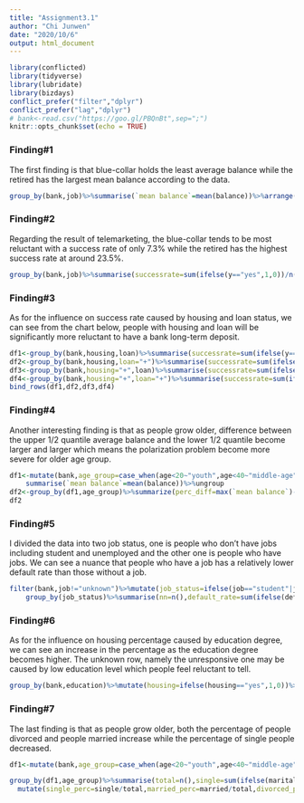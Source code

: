 ```yaml
---
title: "Assignment3.1"
author: "Chi Junwen"
date: "2020/10/6"
output: html_document
---
```


```r
library(conflicted)
library(tidyverse)
library(lubridate)
library(bizdays)
conflict_prefer("filter","dplyr")
conflict_prefer("lag","dplyr")
# bank<-read.csv("https://goo.gl/PBQnBt",sep=";")
knitr::opts_chunk$set(echo = TRUE)
```

### Finding#1
The first finding is that blue-collar holds the least average balance while the retired has the largest mean balance according to the data.

```r
group_by(bank,job)%>%summarise(`mean balance`=mean(balance))%>%arrange(`mean balance`)
```


### Finding#2
Regarding the result of telemarketing, the blue-collar tends to be most reluctant with a success rate of only 7.3% while the retired has the highest success rate at around 23.5%.


```r
group_by(bank,job)%>%summarise(successrate=sum(ifelse(y=="yes",1,0))/n())%>%arrange(successrate)
```
### Finding#3
As for the influence on success rate caused by housing and loan status, we can see from the chart below, people with housing and loan will be significantly more reluctant to have a bank long-term deposit.
```r
df1<-group_by(bank,housing,loan)%>%summarise(successrate=sum(ifelse(y=="yes",1,0))/n())%>%arrange(successrate)
df2<-group_by(bank,housing,loan="+")%>%summarise(successrate=sum(ifelse(y=="yes",1,0))/n())%>%arrange(successrate)
df3<-group_by(bank,housing="+",loan)%>%summarise(successrate=sum(ifelse(y=="yes",1,0))/n())%>%arrange(successrate)
df4<-group_by(bank,housing="+",loan="+")%>%summarise(successrate=sum(ifelse(y=="yes",1,0))/n())
bind_rows(df1,df2,df3,df4)
```
### Finding#4
Another interesting finding is that as people grow older, difference between the upper 1/2 quantile average balance and the lower 1/2 quantile become larger and larger which means the polarization problem become more severe for older age group.

```r
df1<-mutate(bank,age_group=case_when(age<20~"youth",age<40~"middle-age",age<50~"senior",TRUE~"old"),ntile=ntile(balance,2))%>%group_by(age_group,ntile)%>%
    summarise(`mean balance`=mean(balance))%>%ungroup
df2<-group_by(df1,age_group)%>%summarize(perc_diff=max(`mean balance`)-min(`mean balance`))%>%arrange(perc_diff)
df2
```
### Finding#5
I divided the data into two job status, one is people who don't have jobs including student and unemployed and the other one is people who have jobs. We can see a nuance that people who have a job has a relatively lower default rate than those without a job.

```r
filter(bank,job!="unknown")%>%mutate(job_status=ifelse(job=="student"|job=="unemployed","No","Yes"))%>%
    group_by(job_status)%>%summarise(nn=n(),default_rate=sum(ifelse(default=="yes",1,0)/n())) 
```
### Finding#6
As for the influence on housing percentage caused by education degree, we can see an increase in the percentage as the education degree becomes higher. The unknown row, namely the unresponsive one may be caused by low education level which people feel reluctant to tell.

```r
group_by(bank,education)%>%mutate(housing=ifelse(housing=="yes",1,0))%>%summarise(nn=sum(housing),percentage=sum(housing)/n())%>%arrange(percentage)
```
### Finding#7
The last finding is that as people grow older, both the percentage of people divorced and people married increase while the percentage of single people decreased.

```r
df1<-mutate(bank,age_group=case_when(age<20~"youth",age<40~"middle-age",age<50~"senior",TRUE~"old"))

group_by(df1,age_group)%>%summarise(total=n(),single=sum(ifelse(marital=="single",1,0)),married=sum(ifelse(marital=="married",1,0)),divorced=sum(ifelse(marital=="divorced",1,0)))%>%ungroup%>%
  mutate(single_perc=single/total,married_perc=married/total,divorced_perc=divorced/total)%>%arrange(married_perc)

```
